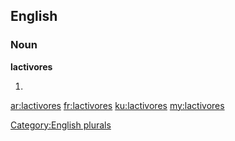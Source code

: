 ==English==

===Noun===
'''lactivores'''

# {{plural of|[[lactivore]]}}

[[Category:English plurals]]

[[ar:lactivores]]
[[fr:lactivores]]
[[ku:lactivores]]
[[my:lactivores]]